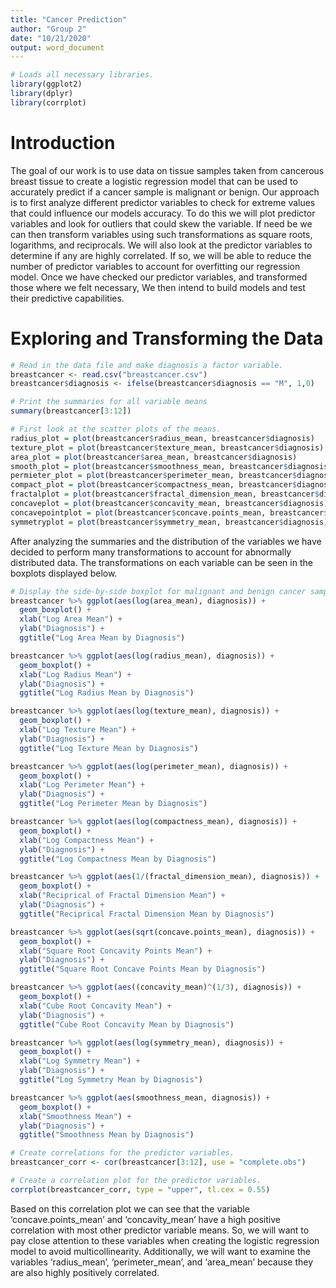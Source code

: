 ```yaml
---
title: "Cancer Prediction"
author: "Group 2"
date: "10/21/2020"
output: word_document
---
```

```r
# Loads all necessary libraries.
library(ggplot2)
library(dplyr)
library(corrplot)
```


# Introduction
The goal of our work is to use data on tissue samples taken from cancerous breast tissue to create a logistic regression model that can be used to accurately predict if a cancer sample is malignant or benign.  Our approach is to first analyze different predictor variables to check for extreme values that could influence our models accuracy.  To do this we will plot predictor variables and look for outliers that could skew the variable.  If need be we can then transform variables using such transformations as square roots, logarithms, and reciprocals.  We will also look at the predictor variables to determine if any are highly correlated.  If so, we will be able to reduce the number of predictor variables to account for overfitting our regression model.  Once we have checked our predictor variables, and transformed those where we felt necessary,  We then intend to build models and test their predictive capabilities.

# Exploring and Transforming the Data
```r
# Read in the data file and make diagnosis a factor variable.
breastcancer <- read.csv("breastcancer.csv")
breastcancer$diagnosis <- ifelse(breastcancer$diagnosis == "M", 1,0)

# Print the summaries for all variable means
summary(breastcancer[3:12])
```

```r
# First look at the scatter plots of the means.
radius_plot = plot(breastcancer$radius_mean, breastcancer$diagnosis)
texture_plot = plot(breastcancer$texture_mean, breastcancer$diagnosis)
area_plot = plot(breastcancer$area_mean, breastcancer$diagnosis)
smooth_plot = plot(breastcancer$smoothness_mean, breastcancer$diagnosis)
permieter_plot = plot(breastcancer$perimeter_mean, breastcancer$diagnosis)
compact_plot = plot(breastcancer$compactness_mean, breastcancer$diagnosis)
fractalplot = plot(breastcancer$fractal_dimension_mean, breastcancer$diagnosis)
concaveplot = plot(breastcancer$concavity_mean, breastcancer$diagnosis)
concavepointplot = plot(breastcancer$concave.points_mean, breastcancer$diagnosis)
symmetryplot = plot(breastcancer$symmetry_mean, breastcancer$diagnosis)
```

After analyzing the summaries and the distribution of the variables we have decided to perform many transformations to account for abnormally distributed data. The transformations on each variable can be seen in the boxplots displayed below.

```r
# Display the side-by-side boxplot for malignant and benign cancer samples.
breastcancer %>% ggplot(aes(log(area_mean), diagnosis)) + 
  geom_boxplot() + 
  xlab("Log Area Mean") +
  ylab("Diagnosis") +
  ggtitle("Log Area Mean by Diagnosis")

breastcancer %>% ggplot(aes(log(radius_mean), diagnosis)) + 
  geom_boxplot() + 
  xlab("Log Radius Mean") +
  ylab("Diagnosis") +
  ggtitle("Log Radius Mean by Diagnosis")

breastcancer %>% ggplot(aes(log(texture_mean), diagnosis)) +
  geom_boxplot() + 
  xlab("Log Texture Mean") +
  ylab("Diagnosis") +
  ggtitle("Log Texture Mean by Diagnosis")

breastcancer %>% ggplot(aes(log(perimeter_mean), diagnosis)) + 
  geom_boxplot() + 
  xlab("Log Perimeter Mean") +
  ylab("Diagnosis") +
  ggtitle("Log Perimeter Mean by Diagnosis")

breastcancer %>% ggplot(aes(log(compactness_mean), diagnosis)) + 
  geom_boxplot() + 
  xlab("Log Compactness Mean") +
  ylab("Diagnosis") +
  ggtitle("Log Compactness Mean by Diagnosis")

breastcancer %>% ggplot(aes(1/(fractal_dimension_mean), diagnosis)) + 
  geom_boxplot() + 
  xlab("Reciprical of Fractal Dimension Mean") +
  ylab("Diagnosis") +
  ggtitle("Reciprical Fractal Dimension Mean by Diagnosis")

breastcancer %>% ggplot(aes(sqrt(concave.points_mean), diagnosis)) + 
  geom_boxplot() + 
  xlab("Square Root Concavity Points Mean") +
  ylab("Diagnosis") +
  ggtitle("Square Root Concave Points Mean by Diagnosis")

breastcancer %>% ggplot(aes((concavity_mean)^(1/3), diagnosis)) +
  geom_boxplot() + 
  xlab("Cube Root Concavity Mean") +
  ylab("Diagnosis") +
  ggtitle("Cube Root Concavity Mean by Diagnosis")

breastcancer %>% ggplot(aes(log(symmetry_mean), diagnosis)) + 
  geom_boxplot() + 
  xlab("Log Symmetry Mean") +
  ylab("Diagnosis") +
  ggtitle("Log Symmetry Mean by Diagnosis")

breastcancer %>% ggplot(aes(smoothness_mean, diagnosis)) + 
  geom_boxplot() + 
  xlab("Smoothness Mean") +
  ylab("Diagnosis") +
  ggtitle("Smoothness Mean by Diagnosis")
```

```r
# Create correlations for the predictor variables.
breastcancer_corr <- cor(breastcancer[3:12], use = "complete.obs")

# Create a correlation plot for the predictor variables.
corrplot(breastcancer_corr, type = "upper", tl.cex = 0.55)
```
Based on this correlation plot we can see that the variable 'concave.points_mean' and 'concavity_mean' have a high positive correlation with most other predictor variable means. So, we will want to pay close attention to these variables when creating the logistic regression model to avoid multicollinearity. Additionally, we will want to examine the variables 'radius_mean', 'perimeter_mean', and 'area_mean' because they are also highly positively correlated. 
